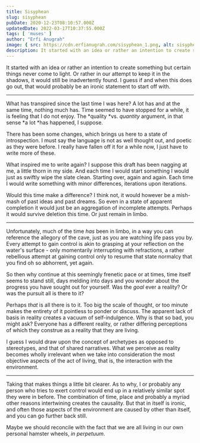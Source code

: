 ```yaml
---
title: Sisyphean
slug: sisyphean
pubDate: 2020-12-23T08:10:57.000Z
updatedDate: 2022-03-17T10:37:55.000Z
tags: [ 'muses' ]
author: "Erfi Anugrah"
image: { src: https://cdn.erfianugrah.com/sisyphean_1.png, alt: sisyphean_1 }
description: It started with an idea or rather an intention to create something but certain things never come to light. Or rather in our attempt to keep it in the shadows, it would still be inadvertently found. I guess if and when this does go out, that would probably be an ironic statement to start off with.
---
```


It started with an idea or rather an intention to create something but certain things never come to light. Or rather in our attempt to keep it in the shadows, it would still be inadvertently found. I guess if and when this does go out, that would probably be an ironic statement to start off with.

---

What has transpired since the last time I was here? A lot has and at the same time, nothing much has. Time seemed to have stopped for a while, it is  feeling that I do not enjoy. The *quality *vs. *quantity* argument, in that sense *a lot *has happened, I suppose.

There has been some changes, which brings us here to a state of introspection. I must say the language is not as well thought out, and poetic as they were before. I really have fallen off it for a while now, I just have to write more of these.

What inspired me to write again? I suppose this draft has been nagging at me, a little thorn in my side. And each time I would start something I would just as swiftly wipe the slate clean. Starting over, again and again. Each time I would write something with minor differences, iterations upon iterations.

Would this time make a difference? I think not, it would however be a mish-mash of past ideas and past dreams. So even in a state of apparent completion it would just be an aggregation of incomplete attempts. Perhaps it would survive deletion this time. Or just remain in limbo.

---

Unfortunately, much of the time *has* been in limbo, in a way you can reference the allegory of the cave, just as you are watching life pass you by. Every attempt to gain control is akin to grasping at your reflection on the water's surface - only momentarily interrupting with refractions, a rather rebellious attempt at gaining control only to resume that state normalcy that you find oh so abhorrent, yet again.

So then why continue at this seemingly frenetic pace or at times, time itself seems to stand still, days melding into days and you wonder about the progress you have sought out for yourself. Was the *goal* ever a reality? Or was the pursuit all is there to it?

Perhaps *that* is all there is to it. Too big the scale of thought, or too minute makes the entirety of it pointless to ponder or discuss. The apparent lack of basis in reality creates a vacuum of self-indulgence. Why is that so bad, you might ask? Everyone has a different reality, or rather differing perceptions of  which they construe as a reality that they are living. 

I guess I would draw upon the concept of archetypes as opposed to stereotypes, and that of shared narratives. What we perceive as reality becomes wholly irrelevant when we take into consideration the most objective aspects of the act of living, that is, the interaction with the environment. 

---

Taking that makes things a little bit clearer. As to why, I or probably any person who tries to exert control would end up in a relatively similar spot they were in before. The combination of time, place and probably a myriad other reasons intertwining creates the causality. But that in itself is ironic, and often those aspects of the environment are caused by other than itself, and you can go further back still.

Maybe we should reconcile with the fact that we are all living in our own personal hamster wheels, *in perpetuum*.